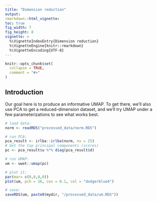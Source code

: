 ```yaml
---
title: "Dimension reduction"
output: 
rmarkdown::html_vignette: 
toc: true
fig_width: 7 
fig_height: 8 
vignette: >
  %\VignetteIndexEntry{Dimension reduction}
  %\VignetteEngine{knitr::rmarkdown}
  %\VignetteEncoding{UTF-8}
---
```

<style>
p.caption {
  font-size: 1.5em;
}
</style>
```r
knitr::opts_chunk$set(
  collapse = TRUE,
  comment = "#>"
)
```


## Introduction

Our goal here is to produce an informative UMAP. To get there, we'll also use PCA to get a reduced-dimension dataset,
and we'll try UMAP under a few parameterizations to see what works best.

```r
# load data:
norm <- readRDS("processed_data/norm.RDS")

# run PCA:
pca_result <- irlba::irlba(norm, nv = 25)
# Get the top principal components (scores)
pc <- pca_result$u %*% diag(pca_result$d)

# run UMAP:
um <- uwot::umap(pc)

# plot it:
par(mar= c(0,0,0,0))
plot(um, pch = 16, cex = 0.1, col = "dodgerblue4")

# save:
saveRDS(um, paste0(mydir, "/processed_data/um.RDS"))
```


## 



